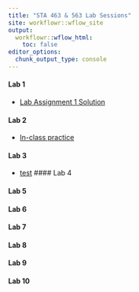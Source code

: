 ```yaml
---
title: "STA 463 & 563 Lab Sessions"
site: workflowr::wflow_site
output:
  workflowr::wflow_html:
    toc: false
editor_options:
  chunk_output_type: console
---
```


#### Lab 1
* [Lab Assignment 1 Solution](lab_assignment1_sol.html)

#### Lab 2
* [In-class practice](lab2_inclass_prac.html)

#### Lab 3
* [test](testLb2.html)
#### Lab 4

#### Lab 5

#### Lab 6

#### Lab 7

#### Lab 8

#### Lab 9

#### Lab 10



